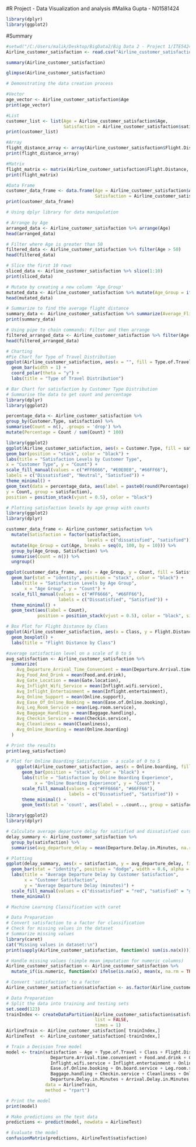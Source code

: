#R Project - Data Visualization and analysis
#Malika Gupta - N01581424


```{r}
library(dplyr)
library(ggplot2)
```

#Summary
```{r}
#setwd("/C:/Users/malik/Desktop/BigData2/Big Data 2 - Project 1/ITE5424.R") #add your path
Airline_customer_satisfaction <- read.csv("Airline_customer_satisfaction.csv")

summary(Airline_customer_satisfaction)
```

```{r}
glimpse(Airline_customer_satisfaction)
```

```{r}
# Demonstrating the data creation process

#Vector
age_vector <- Airline_customer_satisfaction$Age
print(age_vector)
```

```{r}
#List
customer_list <- list(Age = Airline_customer_satisfaction$Age,
                      Satisfaction = Airline_customer_satisfaction$satisfaction)
print(customer_list)
```

```{r}
#Array
flight_distance_array <- array(Airline_customer_satisfaction$Flight.Distance, dim = c(10, 10))
print(flight_distance_array)
```

```{r}
#Matrix
flight_matrix <- matrix(Airline_customer_satisfaction$Flight.Distance, nrow = 10, ncol = 10)
print(flight_matrix)
```

```{r}
#Data Frame
customer_data_frame <- data.frame(Age = Airline_customer_satisfaction$Age,
                                  Satisfaction = Airline_customer_satisfaction$satisfaction)
print(customer_data_frame)
```

```{r}
# Using dplyr library for data manipulation

# Arrange by Age
arranged_data <- Airline_customer_satisfaction %>% arrange(Age)
head(arranged_data)
```

```{r}
# Filter where Age is greater than 50
filtered_data <- Airline_customer_satisfaction %>% filter(Age > 50)
head(filtered_data)
```

```{r}
# Slice the first 10 rows
sliced_data <- Airline_customer_satisfaction %>% slice(1:10)
print(sliced_data)
```

```{r}
# Mutate by creating a new column 'Age_Group'
mutated_data <- Airline_customer_satisfaction %>% mutate(Age_Group = ifelse(Age < 30, "Young", ifelse(Age <= 60, "Adult", "Senior")))
head(mutated_data)
```

```{r}
# Summarize to find the average flight distance
summary_data <- Airline_customer_satisfaction %>% summarize(Average_Flight_Distance = mean(Flight.Distance, na.rm = TRUE))
print(summary_data)
```

```{r}
# Using pipe to chain commands: Filter and then arrange
filtered_arranged_data <- Airline_customer_satisfaction %>% filter(Age > 50) %>% arrange(desc(Flight.Distance))
head(filtered_arranged_data)
```


```{r}
# Charting
#Pie Chart for Type of Travel Distribution
ggplot(Airline_customer_satisfaction, aes(x = "", fill = Type.of.Travel)) +
  geom_bar(width = 1) +
  coord_polar(theta = "y") +
  labs(title = "Type of Travel Distribution")
```

```{r}
# Bar Chart for satisfaction by Customer Type Distribution
# Summarise the data to get count and percentage
library(dplyr)
library(ggplot2)

percentage_data <- Airline_customer_satisfaction %>%
group_by(Customer.Type, satisfaction) %>%
summarise(Count = n(), .groups = 'drop') %>%
mutate(Percentage = Count / sum(Count) * 100)

library(ggplot2)
ggplot(Airline_customer_satisfaction, aes(x = Customer.Type, fill = satisfaction)) +
geom_bar(position = "stack", color = "black") +
labs(title = "Satisfaction Levels by Customer Type",
x = "Customer Type", y = "Count") +
scale_fill_manual(values = c("#FF6666", "#E0E0E0", "#66FF66"),
labels = c("Dissatisfied", "Neutral", "Satisfied")) +
theme_minimal() +
geom_text(data = percentage_data, aes(label = paste0(round(Percentage), "%"),
y = Count, group = satisfaction),
position = position_stack(vjust = 0.5), color = "black")

```

```{r}
# Plotting satisfaction levels by age group with counts
library(ggplot2)
library(dplyr)

customer_data_frame <- Airline_customer_satisfaction %>%
  mutate(Satisfaction = factor(satisfaction,
                               levels = c("dissatisfied", "satisfied"))) %>%
  mutate(Age_Group = cut(Age, breaks = seq(0, 100, by = 10))) %>%
  group_by(Age_Group, Satisfaction) %>%
  summarise(Count = n()) %>%
  ungroup()

ggplot(customer_data_frame, aes(x = Age_Group, y = Count, fill = Satisfaction)) +
  geom_bar(stat = "identity", position = "stack", color = "black") +
  labs(title = "Satisfaction Levels by Age Group",
       x = "Age Group", y = "Count") +
  scale_fill_manual(values = c("#FF6666", "#66FF66"),
                    labels = c("Dissatisfied", "Satisfied")) +
  theme_minimal() +
  geom_text(aes(label = Count),
            position = position_stack(vjust = 0.5), color = "black", size = 3)
```

```{r}
# Box Plot for Flight Distance by Class
ggplot(Airline_customer_satisfaction, aes(x = Class, y = Flight.Distance, fill = Class)) +
  geom_boxplot() +
  labs(title = "Flight Distance by Class")
```

```{r}
#average satisfaction level on a scale of 0 to 5
avg_satisfaction <- Airline_customer_satisfaction %>%
  summarize(
    Avg_Departure_Arrival_Time_Convenient = mean(Departure.Arrival.time.convenient),
    Avg_Food_And_Drink = mean(Food.and.drink),
    Avg_Gate_Location = mean(Gate.location),
    Avg_Inflight_Wifi_Service = mean(Inflight.wifi.service),
    Avg_Inflight_Entertainment = mean(Inflight.entertainment),
    Avg_Online_Support = mean(Online.support),
    Avg_Ease_Of_Online_Booking = mean(Ease.of.Online.booking),
    Avg_Leg_Room_Service = mean(Leg.room.service),
    Avg_Baggage_Handling = mean(Baggage.handling),
    Avg_Checkin_Service = mean(Checkin.service),
    Avg_Cleanliness = mean(Cleanliness),
    Avg_Online_Boarding = mean(Online.boarding)
  )

# Print the results
print(avg_satisfaction)
```

```{r}
# Plot for Online Boarding Satisfaction - a scale of 0 to 5
    ggplot(Airline_customer_satisfaction, aes(x = Online.boarding, fill = satisfaction)) +
      geom_bar(position = "stack", color = "black") +
      labs(title = "Satisfaction by Online Boarding Experience",
           x = "Online Boarding Experience", y = "Count") +
      scale_fill_manual(values = c("#FF6666", "#66FF66"),
                        labels = c("Dissatisfied", "Satisfied")) +
      theme_minimal() +
      geom_text(stat = 'count', aes(label = ..count.., group = satisfaction), position = position_stack(vjust = 0.5), color = "black")
```


```{r}
library(ggplot2)
library(dplyr)

# Calculate average departure delay for satisfied and dissatisfied customers
delay_summary <- Airline_customer_satisfaction %>%
  group_by(satisfaction) %>%
  summarise(avg_departure_delay = mean(Departure.Delay.in.Minutes, na.rm = TRUE))

# Plotting
ggplot(delay_summary, aes(x = satisfaction, y = avg_departure_delay, fill = satisfaction)) +
  geom_bar(stat = "identity", position = "dodge", width = 0.6, alpha = 0.8) +
  labs(title = "Average Departure Delay by Customer Satisfaction",
       x = "Customer Satisfaction",
       y = "Average Departure Delay (minutes)") +
  scale_fill_manual(values = c("dissatisfied" = "red", "satisfied" = "green")) +
  theme_minimal()


```

```{r}
# Machine Learning Classification with caret

# Data Preparation
# Convert satisfaction to a factor for classification
# Check for missing values in the dataset
# Summarize missing values
library(caret)
cat("Missing values in dataset:\n")
print(sapply(Airline_customer_satisfaction, function(x) sum(is.na(x))))

# Handle missing values (simple mean imputation for numeric columns)
Airline_customer_satisfaction <- Airline_customer_satisfaction %>%
  mutate_if(is.numeric, function(x) ifelse(is.na(x), mean(x, na.rm = TRUE), x))

# Convert 'satisfaction' to a factor
Airline_customer_satisfaction$satisfaction <- as.factor(Airline_customer_satisfaction$satisfaction)

# Data Preparation
# Split the data into training and testing sets
set.seed(123)
trainIndex <- createDataPartition(Airline_customer_satisfaction$satisfaction, p = .8, 
                                  list = FALSE, 
                                  times = 1)
AirlineTrain <- Airline_customer_satisfaction[ trainIndex,]
AirlineTest  <- Airline_customer_satisfaction[-trainIndex,]

# Train a Decision Tree model
model <- train(satisfaction ~ Age + Type.of.Travel + Class + Flight.Distance + Seat.comfort + 
                 Departure.Arrival.time.convenient + Food.and.drink + Gate.location + 
                 Inflight.wifi.service + Inflight.entertainment + Online.support + 
                 Ease.of.Online.booking + On.board.service + Leg.room.service + 
                 Baggage.handling + Checkin.service + Cleanliness + Online.boarding + 
                 Departure.Delay.in.Minutes + Arrival.Delay.in.Minutes, 
               data = AirlineTrain, 
               method = "rpart")

# Print the model
print(model)

# Make predictions on the test data
predictions <- predict(model, newdata = AirlineTest)

# Evaluate the model
confusionMatrix(predictions, AirlineTest$satisfaction)

```
